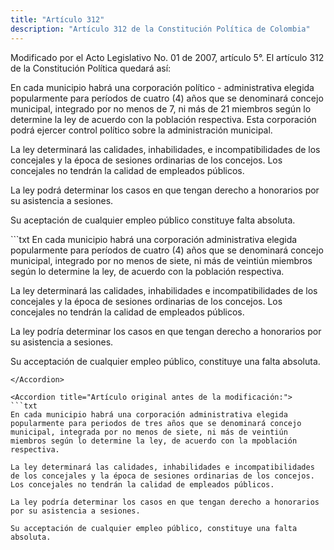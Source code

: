 ```yaml
---
title: "Artículo 312"
description: "Artículo 312 de la Constitución Política de Colombia"
---
```


<Warning>Modificado por el Acto Legislativo No. 01 de 2007, artículo 5°. El artículo 312 de la Constitución Política quedará así: </Warning>

En cada municipio habrá una corporación político - administrativa elegida popularmente para períodos de cuatro (4) años que se denominará concejo municipal, integrado por no menos de 7, ni más de 21 miembros según lo determine la ley de acuerdo con la población respectiva. Esta corporación podrá ejercer control político sobre la administración municipal.

La ley determinará las calidades, inhabilidades, e incompatibilidades de los concejales y la época de sesiones ordinarias de los concejos. Los concejales no tendrán la calidad de empleados públicos.

La ley podrá determinar los casos en que tengan derecho a honorarios por su asistencia a sesiones.

Su aceptación de cualquier empleo público constituye falta absoluta. 

<Accordion title="Artículo Modificado por el Acto Legislativo No. 02 de 2002, artículo 4°. El [inciso primero d]el artículo 312 de la Constitución Política quedará así:">
```txt
En cada municipio habrá una corporación administrativa elegida popularmente para períodos de cuatro (4) años que se denominará concejo municipal, integrado por no menos de siete, ni más de veintiún miembros según lo determine la ley, de acuerdo con la población respectiva. 

La ley determinará las calidades, inhabilidades e incompatibilidades de los concejales y la época de sesiones ordinarias de los concejos. Los concejales no tendrán la calidad de empleados públicos.

La ley podría determinar los casos en que tengan derecho a honorarios por su asistencia a sesiones.

Su acceptación de cualquier empleo público, constituye una falta absoluta.
```
</Accordion>

<Accordion title="Artículo original antes de la modificación:">
```txt 
En cada municipio habrá una corporación administrativa elegida popularmente para periodos de tres años que se denominará concejo municipal, integrada por no menos de siete, ni más de veintiún miembros según lo determine la ley, de acuerdo con la mpoblación respectiva.

La ley determinará las calidades, inhabilidades e incompatibilidades de los concejales y la época de sesiones ordinarias de los concejos. Los concejales no tendrán la calidad de empleados públicos.

La ley podría determinar los casos en que tengan derecho a honorarios por su asistencia a sesiones.

Su acceptación de cualquier empleo público, constituye una falta absoluta.
```
</Accordion>

